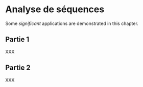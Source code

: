 # Analyse de séquences

Some _significant_ applications are demonstrated in this chapter.

## Partie 1
XXX

## Partie 2
XXX
